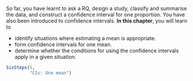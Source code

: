 ::: {.objectivesBox .objectives data-latex="{iconmonstr-target-4-240.png}"}
So far, you have learnt to ask a RQ, design a study, classify and summarise the data, and construct a confidence interval for one proportion.
You have also been introduced to confidence intervals.
**In this chapter**, you will learn to 

* identify situations where estimating a mean is appropriate.
* form confidence intervals for one mean.
* determine whether the conditions for using the confidence intervals apply in a given situation.
:::



```r
SixSteps(5, 
         "CIs: One mean")
```